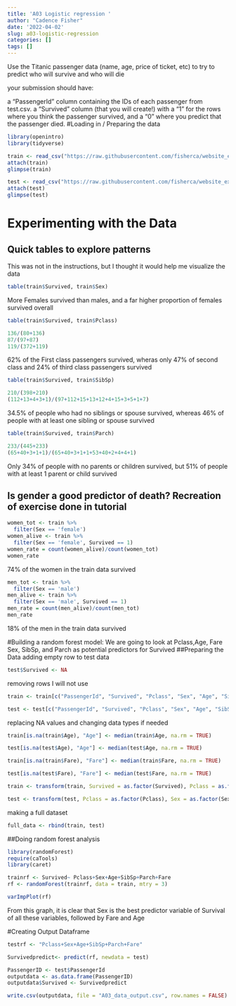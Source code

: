 ```yaml
---
title: 'A03 Logistic regression '
author: "Cadence Fisher"
date: '2022-04-02'
slug: a03-logistic-regression
categories: []
tags: []
---
```

Use the Titanic passenger data (name, age, price of ticket, etc) to try to predict who will survive and who will die

your submission should have:

a "PassengerId" column containing the IDs of each passenger from test.csv.
a "Survived" column (that you will create!) with a "1" for the rows where you think the passenger survived, and a "0" where you predict that the passenger died.
#Loading in / Preparing the data
```r
library(openintro)
library(tidyverse)

```
```r
train <- read_csv("https://raw.githubusercontent.com/fisherca/website_experiment/main/train.csv")
attach(train)
glimpse(train)
```
```r
test <- read_csv("https://raw.githubusercontent.com/fisherca/website_experiment/main/test.csv")
attach(test)
glimpse(test)
```


# Experimenting with the Data
## Quick tables to explore patterns
This was not in the instructions, but I thought it would help me visualize the data
```r
table(train$Survived, train$Sex)
```
More Females survived than males, and a far higher proportion of females survived overall
```r
table(train$Survived, train$Pclass)
```
```r
136/(80+136)
87/(97+87)
119/(372+119)
```
62% of the First class passengers survived, wheras only 47% of second class and 24% of third class passengers survived

```r
table(train$Survived, train$SibSp)
```
```r
210/(398+210)
(112+13+4+3+1)/(97+112+15+13+12+4+15+3+5+1+7)
```

34.5% of people who had no siblings or spouse survived, whereas 46% of people with at least one sibling or spouse survived

```r
table(train$Survived, train$Parch)
```
```r
233/(445+233)
(65+40+3+1+1)/(65+40+3+1+1+53+40+2+4+4+1)
```

Only 34% of people with no parents or children survived, but 51% of people with at least 1 parent or child survived



## Is gender a good predictor of death? Recreation of exercise done in tutorial
```r
women_tot <- train %>%
  filter(Sex == 'female')
women_alive <- train %>%
  filter(Sex == 'female', Survived == 1)
women_rate = count(women_alive)/count(women_tot)
women_rate
```

74% of the women in the train data survived
```r
men_tot <- train %>%
  filter(Sex == 'male')
men_alive <- train %>%
  filter(Sex == 'male', Survived == 1)
men_rate = count(men_alive)/count(men_tot)
men_rate
```
18% of the men in the train data survived

#Building a random forest model:
We are going to look at Pclass,Age, Fare Sex, SibSp, and Parch as potential predictors for Survived
##Preparing the Data
adding empty row to test data
```r
test$Survived <- NA
```
removing rows I will not use
```r
train <- train[c("PassengerId", "Survived", "Pclass", "Sex", "Age", "SibSp", "Parch", "Fare")]

test <- test[c("PassengerId", "Survived", "Pclass", "Sex", "Age", "SibSp", "Parch", "Fare")]
```

replacing NA values and changing data types if needed 
```r
train[is.na(train$Age), "Age"] <- median(train$Age, na.rm = TRUE)

test[is.na(test$Age), "Age"] <- median(test$Age, na.rm = TRUE)
```
```r
train[is.na(train$Fare), "Fare"] <- median(train$Fare, na.rm = TRUE)

test[is.na(test$Fare), "Fare"] <- median(test$Fare, na.rm = TRUE)
```
```r
train <- transform(train, Survived = as.factor(Survived), Pclass = as.factor(Pclass), Sex = as.factor(Sex))

test <- transform(test, Pclass = as.factor(Pclass), Sex = as.factor(Sex))
```

making a full dataset
```r
full_data <- rbind(train, test)
```



##Doing random forest analysis
```r
library(randomForest)
require(caTools)
library(caret)
```



```r
trainrf <- Survived~ Pclass+Sex+Age+SibSp+Parch+Fare
rf <- randomForest(trainrf, data = train, mtry = 3)
```

```r
varImpPlot(rf)
```
From this graph, it is clear that Sex is the best predictor variable of Survival of all these variables, followed by Fare and Age

#Creating Output Dataframe
```r
testrf <- "Pclass+Sex+Age+SibSp+Parch+Fare"
```

```r
Survivedpredict<- predict(rf, newdata = test)

```
```r
PassengerID <- test$PassengerId
outputdata <- as.data.frame(PassengerID)
outputdata$Survived <- Survivedpredict
```

```r
write.csv(outputdata, file = "A03_data_output.csv", row.names = FALSE)
```


